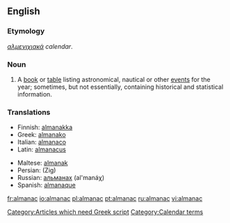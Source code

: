 ==English==
===Etymology===
{{Gr.}} ''[[αλμενιχιακά]]'' ''calendar''.

===Noun===
{{en-noun}}
# A [[book]] or [[table]] listing astronomical, nautical or other [[event]]s for the year; sometimes, but not essentially, containing historical and statistical information.

===Translations===
{{top}}
*Finnish: [[almanakka]]
*Greek: [[almanako]] {{g|Greek}} [[Category:Articles which need Greek script]]
*Italian: [[almanaco]] {{g|Italian}}
*Latin: [[almanacus]] {{g|Latin}}
{{mid}}
*Maltese: [[almanak]] {{g|Maltese}}
*Persian: {{FAchar|[[زیگ]]}} (Zig)
*Russian: [[альманах]] (al'manáχ) {{g|Russian}}
*Spanish: [[almanaque]] {{m}}
{{bottom}}

[[Category:Calendar terms]]

[[fr:almanac]]
[[io:almanac]]
[[pl:almanac]]
[[pt:almanac]]
[[ru:almanac]]
[[vi:almanac]]